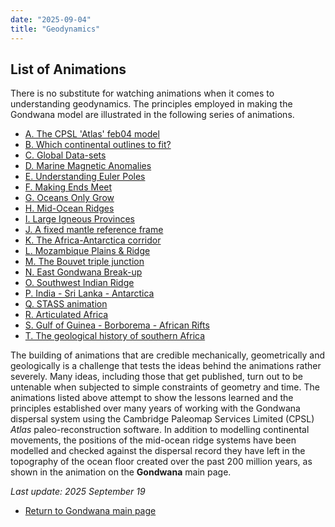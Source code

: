 ```yaml
---
date: "2025-09-04"
title: "Geodynamics"
---
```

## List of Animations

There is no substitute for watching animations when it comes to understanding geodynamics. The principles employed in making the Gondwana model are illustrated in the following series of animations. 

* [A. The CPSL 'Atlas' feb04 model](../feb04)
* [B. Which continental outlines to fit?](../grav.marg)
* [C. Global Data-sets](../starting-data)
* [D. Marine Magnetic Anomalies](../mar-mag-anom)
* [E. Understanding Euler Poles](../euler-poles)
* [F. Making Ends Meet](../making-ends-meet)
* [G. Oceans Only Grow](../oceansonlygrow)
* [H. Mid-Ocean Ridges](../mid-ocean-ridges)
* [I. Large Igneous Provinces](../large-igneous-provinces)
* [J. A fixed mantle reference frame](../fixed-is-fixed)
* [K. The Africa-Antarctica corridor](../africa-antarctica)
* [L. Mozambique Plains & Ridge](../moz-plains)
* [M. The Bouvet triple junction](../aac-anim-1)
* [N. East Gondwana Break-up](../ego-aac-plates)
* [O. Southwest Indian Ridge](../swir-3)
* [P. India - Sri Lanka - Antarctica](../sri-lanka-2)
* [Q. STASS animation](../east-versus-west)
* [R. Articulated Africa](../articulated-africa)
* [S. Gulf of Guinea - Borborema - African Rifts](../guinea-1)
* [T. The geological history of southern Africa](../Africa-fabric)

The building of animations that are credible mechanically, geometrically and geologically is a challenge that tests the ideas behind the animations rather severely. Many ideas, including those that get published, turn out to be untenable when subjected to simple constraints of geometry and time. The animations listed above attempt to show the lessons learned and the principles established over many years of working with the Gondwana dispersal system using the Cambridge Paleomap Services Limited (CPSL) *Atlas* paleo-reconstruction software. In addition to modelling continental movements, the positions of the mid-ocean ridge systems have been modelled and checked against the dispersal record they have left in the topography of the ocean floor created over the past 200 million years, as shown in the animation on the **Gondwana** main page.

*Last update: 2025 September 19*

* [Return to Gondwana main page](../../gondwana)

